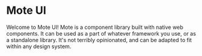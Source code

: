 
<Meta title="Introduction/Welcome" />

# Mote UI

Welcome to Mote UI! Mote is a component library built with native web components. It can be used as a part of whatever framework you use, or as a standalone library. It's not terribly opinionated, and can be adapted to fit within any design system.
